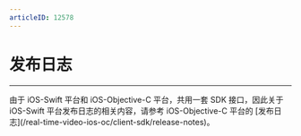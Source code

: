 ```yaml
---
articleID: 12578
---
```



# 发布日志

- - -


<Warning title="注意">
由于 iOS-Swift 平台和 iOS-Objective-C 平台，共用一套 SDK 接口，因此关于 iOS-Swift 平台发布日志的相关内容，请参考 iOS-Objective-C 平台的 [发布日志](/real-time-video-ios-oc/client-sdk/release-notes)。
</Warning>


